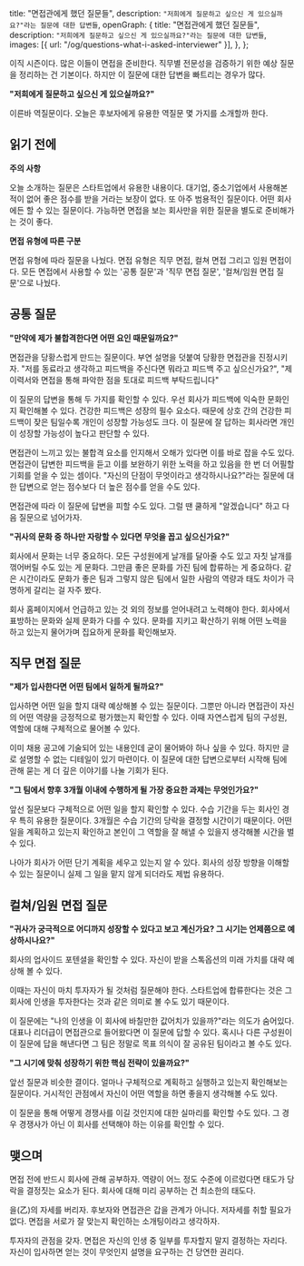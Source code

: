   title: "면접관에게 했던 질문들",
  description: `"저희에게 질문하고 싶으신 게 있으실까요?"라는 질문에 대한 답변들`,
  openGraph: {
    title: "면접관에게 했던 질문들",
    description: `"저희에게 질문하고 싶으신 게 있으실까요?"라는 질문에 대한 답변들`,
    images: [{ url: "/og/questions-what-i-asked-interviewer" }],
  },
};

이직 시즌이다. 많은 이들이 면접을 준비한다. 직무별 전문성을 검증하기 위한 예상 질문을 정리하는 건 기본이다. 하지만 이 질문에 대한 답변을 빠트리는 경우가 많다.

**"저희에게 질문하고 싶으신 게 있으실까요?"**

이른바 역질문이다. 오늘은 후보자에게 유용한 역질문 몇 가지를 소개할까 한다.

## 읽기 전에

**주의 사항**

오늘 소개하는 질문은 스타트업에서 유용한 내용이다. 대기업, 중소기업에서 사용해본 적이 없어 좋은 점수를 받을 거라는 보장이 없다. 또 아주 범용적인 질문이다. 어떤 회사에든 할 수 있는 질문이다. 가능하면 면접을 보는 회사만을 위한 질문을 별도로 준비해가는 것이 좋다.

**면접 유형에 따른 구분**

면접 유형에 따라 질문을 나눴다. 면접 유형은 직무 면접, 컬쳐 면접 그리고 임원 면접이다. 모든 면접에서 사용할 수 있는 '공통 질문'과 '직무 면접 질문', '컬쳐/임원 면접 질문'으로 나눴다.

## 공통 질문

**"만약에 제가 불합격한다면 어떤 요인 때문일까요?"**

면접관을 당황스럽게 만드는 질문이다. 부연 설명을 덧붙여 당황한 면접관을 진정시키자. "저를 동료라고 생각하고 피드백을 주신다면 뭐라고 피드백 주고 싶으신가요?", "제 이력서와 면접을 통해 파악한 점을 토대로 피드백 부탁드립니다"

이 질문의 답변을 통해 두 가지를 확인할 수 있다. 우선 회사가 피드백에 익숙한 문화인지 확인해볼 수 있다. 건강한 피드백은 성장의 필수 요소다. 때문에 상호 간의 건강한 피드백이 잦은 팀일수록 개인이 성장할 가능성도 크다. 이 질문에 잘 답하는 회사라면 개인이 성장할 가능성이 높다고 판단할 수 있다.

면접관이 느끼고 있는 불합격 요소를 인지해서 오해가 있다면 이를 바로 잡을 수도 있다. 면접관이 답변한 피드백을 듣고 이를 보완하기 위한 노력을 하고 있음을 한 번 더 어필할 기회를 얻을 수 있는 셈이다. "자신의 단점이 무엇이라고 생각하시나요?"라는 질문에 대한 답변으로 얻는 점수보다 더 높은 점수를 얻을 수도 있다.

면접관에 따라 이 질문에 답변을 피할 수도 있다. 그럴 땐 쿨하게 "알겠습니다" 하고 다음 질문으로 넘어가자.

**"귀사의 문화 중 하나만 자랑할 수 있다면 무엇을 꼽고 싶으신가요?"**

회사에서 문화는 너무 중요하다. 모든 구성원에게 날개를 달아줄 수도 있고 자칫 날개를 꺾어버릴 수도 있는 게 문화다. 그만큼 좋은 문화를 가진 팀에 합류하는 게 중요하다. 같은 시간이라도 문화가 좋은 팀과 그렇지 않은 팀에서 일한 사람의 역량과 태도 차이가 극명하게 갈리는 걸 자주 봤다.

회사 홈페이지에서 언급하고 있는 것 외의 정보를 얻어내려고 노력해야 한다. 회사에서 표방하는 문화와 실제 문화가 다를 수 있다. 문화를 지키고 확산하기 위해 어떤 노력을 하고 있는지 물어가며 집요하게 문화를 확인해보자.

## 직무 면접 질문

**"제가 입사한다면 어떤 팀에서 일하게 될까요?"**

입사하면 어떤 일을 할지 대략 예상해볼 수 있는 질문이다. 그뿐만 아니라 면접관이 자신의 어떤 역량을 긍정적으로 평가했는지 확인할 수 있다. 이때 자연스럽게 팀의 구성원, 역할에 대해 구체적으로 물어볼 수 있다.

이미 채용 공고에 기술되어 있는 내용인데 굳이 물어봐야 하나 싶을 수 있다. 하지만 글로 설명할 수 없는 디테일이 있기 마련이다. 이 질문에 대한 답변으로부터 시작해 팀에 관해 묻는 게 더 깊은 이야기를 나눌 기회가 된다.

**"그 팀에서 향후 3개월 이내에 수행하게 될 가장 중요한 과제는 무엇인가요?"**

앞선 질문보다 구체적으로 어떤 일을 할지 확인할 수 있다. 수습 기간을 두는 회사인 경우 특히 유용한 질문이다. 3개월은 수습 기간의 당락을 결정할 시간이기 때문이다. 어떤 일을 계획하고 있는지 확인하고 본인이 그 역할을 잘 해낼 수 있을지 생각해볼 시간을 벌 수 있다.

나아가 회사가 어떤 단기 계획을 세우고 있는지 알 수 있다. 회사의 성장 방향을 이해할 수 있는 질문이니 실제 그 일을 맡지 않게 되더라도 제법 유용하다.

## 컬쳐/임원 면접 질문

**"귀사가 궁극적으로 어디까지 성장할 수 있다고 보고 계신가요? 그 시기는 언제쯤으로 예상하시나요?"**

회사의 업사이드 포텐셜을 확인할 수 있다. 자신이 받을 스톡옵션의 미래 가치를 대략 예상해 볼 수 있다.

이때는 자신이 마치 투자자가 될 것처럼 질문해야 한다. 스타트업에 합류한다는 것은 그 회사에 인생을 투자한다는 것과 같은 의미로 볼 수도 있기 때문이다.

이 질문에는 "나의 인생을 이 회사에 바칠만한 값어치가 있을까?"라는 의도가 숨어있다. 대표나 리더급이 면접관으로 들어왔다면 이 질문에 답할 수 있다. 혹시나 다른 구성원이 이 질문에 답을 해낸다면 그 팀은 정말로 목표 의식이 잘 공유된 팀이라고 볼 수도 있다.

**"그 시기에 맞춰 성장하기 위한 핵심 전략이 있을까요?"**

앞선 질문과 비슷한 결이다. 얼마나 구체적으로 계획하고 실행하고 있는지 확인해보는 질문이다. 거시적인 관점에서 자신이 어떤 역할을 하면 좋을지 생각해볼 수도 있다.

이 질문을 통해 어떻게 경쟁사를 이길 것인지에 대한 실마리를 확인할 수도 있다. 그 경우 경쟁사가 아닌 이 회사를 선택해야 하는 이유를 확인할 수 있다.

## 맺으며

면접 전에 반드시 회사에 관해 공부하자. 역량이 어느 정도 수준에 이르렀다면 태도가 당락을 결정짓는 요소가 된다. 회사에 대해 미리 공부하는 건 최소한의 태도다.

을(乙)의 자세를 버리자. 후보자와 면접관은 갑을 관계가 아니다. 저자세를 취할 필요가 없다. 면접을 서로가 잘 맞는지 확인하는 소개팅이라고 생각하자.

투자자의 관점을 갖자. 면접은 자신의 인생 중 일부를 투자할지 말지 결정하는 자리다. 자신이 입사하면 얻는 것이 무엇인지 설명을 요구하는 건 당연한 권리다.
